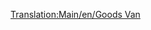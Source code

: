 [[Translation:Main/en/Goods Van]]{{en/-}}{{Template:Wagons/Nl
|Naam=Goederenwagon
|Afbeelding=[[File:en/Goodsvan.png]]
|NormaalKosten=£1,484 ($2,968)
|NormaalGewicht=21 / 33 t
|NormaalCapaciteit=25 kratten goederen
|MonoKosten=£1,484 ($2,968)
|MonoGewicht=21 / 36 t
|MonoCapaciteit=30 kratten goederen
|MagKosten=£1,484 ($2,968)
|MagGewicht=21 / 37 t
|MagCapaciteit=32 kratten goederen
|Omschrijving=De goederenwagon is geschikt voor het transport van [[Main/nl/Goederen|goederen]]. Deze wagon is beschikbaar in [[Main/en/Klimaat/Nl#Gematigd|gematigde]], [[Main/en/Klimaat/Nl#Subarctisch|subarctische]] en [[Main/en/Klimaat/Nl#Subtropisch|subtropische]] klimaten.
}}